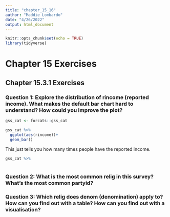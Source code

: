 ```yaml
---
title: "chapter_15_16"
author: "Maddie Lombardo"
date: "4/26/2022"
output: html_document
---
```


```r
knitr::opts_chunk$set(echo = TRUE)
library(tidyverse)
```

# Chapter 15 Exercises

## Chapter 15.3.1 Exercises

### Question 1: Explore the distribution of rincome (reported income). What makes the default bar chart hard to understand? How could you improve the plot?

```r
gss_cat <- forcats::gss_cat

gss_cat %>% 
  ggplot(aes(rincome))+
  geom_bar()
```
This just tells you how many times people have the reported income.

```r
gss_cat %>% 
  
```


### Question 2: What is the most common relig in this survey? What’s the most common partyid?

### Question 3: Which relig does denom (denomination) apply to? How can you find out with a table? How can you find out with a visualisation?